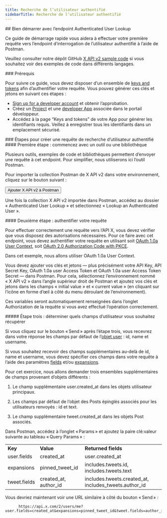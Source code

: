 ```yaml
---
title: Recherche de l’utilisateur authentifié
sidebarTitle: Recherche de l’utilisateur authentifié
---
```



<div id="getting-started-with-the-authenticated-user-lookup-endpoint">
  ## Bien démarrer avec l’endpoint Authenticated User Lookup
</div>

Ce guide de démarrage rapide vous aidera à effectuer votre première requête vers l’endpoint d’interrogation de l’utilisateur authentifié à l’aide de Postman.

Veuillez consulter notre dépôt GitHub [X API v2 sample code](https://github.com/xdevplatform/Twitter-API-v2-sample-code) si vous souhaitez voir des exemples de code dans différents langages.

<Note>
  ### Prérequis

  Pour suivre ce guide, vous devez disposer d’un ensemble de [keys and tokens](/fr/resources/fundamentals/authentication) afin d’authentifier votre requête. Vous pouvez générer ces clés et jetons en suivant ces étapes :

  * [Sign up for a developer account](https://developer.x.com/en/apply-for-access) et obtenir l’approbation.
  * Créez un [Project](/fr/resources/fundamentals/projects) et une [developer App](/fr/resources/fundamentals/developer-apps) associée dans le portail développeur.
  * Accédez à la page “Keys and tokens” de votre App pour générer les identifiants requis. Veillez à enregistrer tous les identifiants dans un emplacement sécurisé.
</Note>

<div id="steps-to-build-an-authenticated-user-lookup-request">
  ### Étapes pour créer une requête de recherche d’utilisateur authentifié
</div>

<div id="step-one-start-with-a-tool-or-library">
  #### Première étape : commencez avec un outil ou une bibliothèque
</div>

Plusieurs outils, exemples de code et bibliothèques permettent d’envoyer une requête à cet endpoint. Pour simplifier, nous utiliserons ici l’outil Postman.

Pour importer la collection Postman de X API v2 dans votre environnement, cliquez sur le bouton suivant :

<Button href="https://app.getpostman.com/run-collection/9956214-784efcda-ed4c-4491-a4c0-a26470a67400">
  Ajouter X API v2 à Postman
</Button>

Une fois la collection X API v2 importée dans Postman, accédez au dossier « Authenticated User Lookup » et sélectionnez « Lookup an Authenticated User ».

<div id="step-two-authenticate-your-request">
  #### Deuxième étape : authentifier votre requête
</div>

Pour effectuer correctement une requête vers l’API X, vous devez vérifier que vous disposez des autorisations nécessaires. Pour ce faire avec cet endpoint, vous devez authentifier votre requête en utilisant soit [OAuth 1.0a User Context](/fr/resources/fundamentals/authentication), soit [OAuth 2.0 Authorization Code with PKCE](fr/resources/fundamentals/authentication#oauth-2-0-authorization-code-flow-with-pkce-2).

Dans cet exemple, nous allons utiliser OAuth 1.0a User Context.

Vous devez ajouter vos clés et jetons — plus précisément votre API Key, API Secret Key, OAuth 1.0a user Access Token et OAuth 1.0a user Access Token Secret — dans Postman. Pour cela, sélectionnez l’environnement nommé « X API v2 » dans l’angle supérieur droit de Postman et ajoutez vos clés et jetons dans les champs « initial value » et « current value » (en cliquant sur l’icône en forme d’œil à côté du menu déroulant de l’environnement).

Ces variables seront automatiquement renseignées dans l’onglet Authorization de la requête si vous avez effectué l’opération correctement.
 

<div id="step-three-determine-which-user-fields-you-want-to-retrieve">
  ##### Étape trois : déterminer quels champs d’utilisateur vous souhaitez récupérer
</div>

Si vous cliquez sur le bouton « Send » après l’étape trois, vous recevrez dans votre réponse les champs par défaut de l’[objet user](/fr/x-api/fundamentals/data-dictionary#user) : id, name et username.

Si vous souhaitez recevoir des champs supplémentaires au-delà de id, name et username, vous devez spécifier ces champs dans votre requête à l’aide des paramètres [fields](/fr/x-api/fundamentals/fields) et/ou [expansions](/fr/x-api/fundamentals/expansions).

Pour cet exercice, nous allons demander trois ensembles supplémentaires de champs provenant d’objets différents :

1. Le champ supplémentaire user.created&#95;at dans les objets utilisateur principaux.

2. Les champs par défaut de l’objet des Posts épinglés associés pour les utilisateurs renvoyés : id et text.

3. Le champ supplémentaire tweet.created&#95;at dans les objets Post associés.

Dans Postman, accédez à l’onglet « Params » et ajoutez la paire clé:valeur suivante au tableau « Query Params » :

|     |     |     |
| :--- | :--- | :--- |
| **Key** | **Value** | **Returned fields** |
| user.fields | created&#95;at | user.created&#95;at |
| expansions | pinned&#95;tweet&#95;id | includes.tweets.id,  <br />includes.tweets.text |
| tweet.fields | created&#95;at, author&#95;id | includes.tweets.created&#95;at, includes&#95;tweets.author&#95;id |

Vous devriez maintenant voir une URL similaire à côté du bouton « Send » :

```
      https://api.x.com/2/users/me?user.fields=created_at&expansions=pinned_tweet_id&tweet.fields=author_id,created_at
```